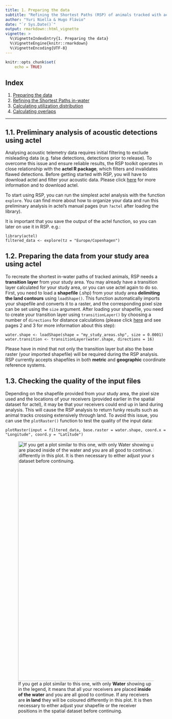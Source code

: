 ```yaml
---
title: 1. Preparing the data 
subtitle: "Refining the Shortest Paths (RSP) of animals tracked with acoustic transmitters in estuarine regions"
author: "Yuri Niella & Hugo Flávio"
date: "`r Sys.Date()`"
output: rmarkdown::html_vignette
vignette: >
  %\VignetteIndexEntry{1. Preparing the data}
  %\VignetteEngine{knitr::rmarkdown}
  %\VignetteEncoding{UTF-8}
---
```


```r
knitr::opts_chunk$set(
	echo = TRUE)
```

## Index

1. [Preparing the data](a-1_Preparing_the_data.html)
2. [Refining the Shortest Paths in-water](a-2_Refining_Shortest_paths.html)
3. [Calculating utilization distribution](a-3_dBBMM.html)
4. [Calculating overlaps](a-4_Overlaps.html)

***

## 1.1. Preliminary analysis of acoustic detections using actel

Analysing acoustic telemetry data requires initial filtering to exclude misleading data (e.g. false detections, detections prior to release). To overcome this issue and ensure reliable results, the RSP toolkit operates in close relationship with the **actel R package**, which filters and invalidates flawed detections. Before getting started with RSP, you will have to download actel and filter your acoustic data. Please click [here](https://github.com/hugomflavio/actel) for more information and to download actel.

To start using RSP, you can run the simplest actel analysis with the function `explore`. You can find more about how to organize your data and run this preliminary analysis in actel's manual pages (run `?actel` after loading the library).

It is important that you save the output of the actel function, so you can later on use it in RSP. e.g.:

```
library(actel)
filtered_data <- explore(tz = "Europe/Copenhagen")
```

## 1.2. Preparing the data from your study area using actel

To recreate the shortest in-water paths of tracked animals, RSP needs a **transition layer** from your study area. You may already have a transition layer calculated for your study area, or you can use actel again to do so. First, you need to load a **shapefile** (.shp) from your study area **delimiting the land contours** using `loadShape()`. This function automatically imports your shapefile and converts it to a raster, and the corresponding pixel size can be set using the `size` argument. After loading your shapefile, you need to create your transition layer using `transitionLayer()` by choosing a number of `directions` for distance calculations (please click [here](https://mran.microsoft.com/snapshot/2016-08-05/web/packages/gdistance/vignettes/gdistance1.pdf) and see pages 2 and 3 for more information about this step):

```
water.shape <- loadShape(shape = "my_study_areas.shp", size = 0.0001)  
water.transition <- transitionLayer(water.shape, directions = 16)
```

Please have in mind that not only the transition layer but also the base raster (your imported shapefile) will be required during the RSP analysis. RSP currently accepts shapefiles in both **metric** and **geographic** coordinate reference systems.


## 1.3. Checking the quality of the input files

Depending on the shapefile provided from your study area, the pixel size used and the locations of your receivers (provided earlier in the spatial dataset for actel), it may be that your receivers could end up in land during analysis. This will cause the RSP analysis to return funky results such as animal tracks crossing extensively through land. To avoid this issue, you can use the `plotRaster()` function to test the quality of the input data:

```
plotRaster(input = filtered_data, base.raster = water.shape, coord.x = "Longitude", coord.y = "Latitude")
```
![If you get a plot similar to this one, with only **Water** showing up in the legend, it means that all your receivers are placed **inside of the water** and you are all good to continue. If any receivers are **in land** they will be coloured differently in this plot. It is then necessary to either adjust your shapefile or the receiver positions in the spatial dataset before continuing.](plotRaster.png){#id .class width=750}

